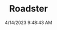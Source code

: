 ---
width: 6000
height: 4000
title: Roadster
description: 2010 Very Orange Metallic Tesla Roadster in Austin, TX.
date: 4/14/2023 9:48:43 AM
cameraMake: Sony
cameraModel: ILCE-7M3
lens: 24-70mm F2.8 DG DN | Art 019
settingsfStop: f/3.2
settingsISO: ISO 50
settingsShutter: 1/160
settingsFocalLength: 70 mm
---